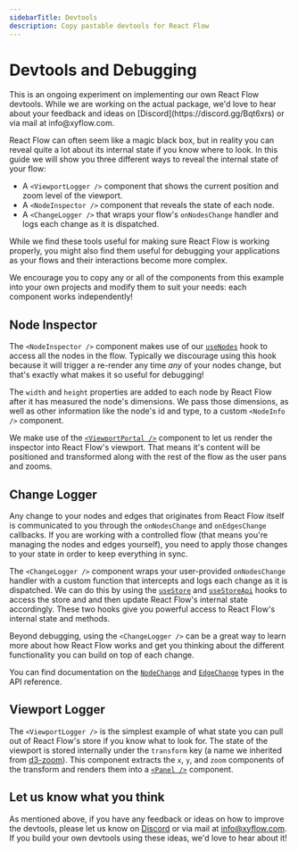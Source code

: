 ```yaml
---
sidebarTitle: Devtools
description: Copy pastable devtools for React Flow
---
```




# Devtools and Debugging

<Callout type="info">
  This is an ongoing experiment on implementing our own React Flow devtools.
  While we are working on the actual package, we'd love to hear about your
  feedback and ideas on [Discord](https://discord.gg/Bqt6xrs) or via mail at
  info@xyflow.com.
</Callout>

React Flow can often seem like a magic black box, but in reality you can reveal
quite a lot about its internal state if you know where to look. In this guide we
will show you three different ways to reveal the internal state of your flow:

- A `<ViewportLogger />` component that shows the current position and zoom level
  of the viewport.
- A `<NodeInspector />` component that reveals the state of each node.
- A `<ChangeLogger />` that wraps your flow's `onNodesChange` handler and logs
  each change as it is dispatched.

While we find these tools useful for making sure React Flow is working properly,
you might also find them useful for debugging your applications as your flows and
their interactions become more complex.

<div className="nestedSandpack">
  <RemoteCodeViewer
    route="learn/devtools"
    framework="react"
    orientation="vertical"
    editorHeight="50vh"
  />
</div>

We encourage you to copy any or all of the components from this example into your
own projects and modify them to suit your needs: each component works independently!

## Node Inspector

The `<NodeInspector />` component makes use of our [`useNodes`](/api-reference/hooks/use-nodes)
hook to access all the nodes in the flow. Typically we discourage using this hook
because it will trigger a re-render any time _any_ of your nodes change, but that's
exactly what makes it so useful for debugging!

The `width` and `height` properties are added to each node by React Flow after it has measured
the node's dimensions. We pass those dimensions, as well as other information like
the node's id and type, to a custom `<NodeInfo />` component.

We make use of the [`<ViewportPortal />`](/api-reference/components/viewport-portal)
component to let us render the inspector into React Flow's viewport. That means
it's content will be positioned and transformed along with the rest of the flow
as the user pans and zooms.

## Change Logger

Any change to your nodes and edges that originates from React Flow itself is
communicated to you through the `onNodesChange` and `onEdgesChange` callbacks.
If you are working with a controlled flow (that means you're managing the nodes
and edges yourself), you need to apply those changes to your state in order to
keep everything in sync.

The `<ChangeLogger />` component wraps your user-provided `onNodesChange` handler
with a custom function that intercepts and logs each change as it is dispatched.
We can do this by using the [`useStore`](/api-reference/hooks/use-store) and
[`useStoreApi`](/api-reference/hooks/use-store-api) hooks to access the store and
and then update React Flow's internal state accordingly. These two hooks give you
powerful access to React Flow's internal state and methods.

Beyond debugging, using the `<ChangeLogger />` can be a great way to learn more
about how React Flow works and get you thinking about the different functionality
you can build on top of each change.

You can find documentation on the [`NodeChange`](/api-reference/types/node-change)
and [`EdgeChange`](/api-reference/types/edge-change) types in the API reference.

## Viewport Logger

The `<ViewportLogger />` is the simplest example of what state you can pull out
of React Flow's store if you know what to look for. The state of the viewport is
stored internally under the `transform` key (a name we inherited from
[d3-zoom](https://d3js.org/d3-zoom#zoomTransform)). This component extracts the
`x`, `y`, and `zoom` components of the transform and renders them into a
[`<Panel />`](/api-reference/components/panel) component.

## Let us know what you think

As mentioned above, if you have any feedback or ideas on how to improve the devtools,
please let us know on [Discord](https://discord.gg/Bqt6xrs) or via mail at
info@xyflow.com. If you build your own devtools using these ideas, we'd love to
hear about it!
